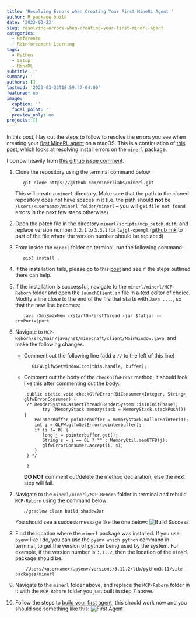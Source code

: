 ```yaml
---
title: 'Resolving Errors when Creating Your First MineRL Agent '
author: R package build
date: '2023-03-23'
slug: resolving-errors-when-creating-your-first-minerl-agent
categories:
  - Reference
  - Reinforcement Learning
tags:
  - Python
  - Setup
  - MineRL
subtitle: ''
summary: ''
authors: []
lastmod: '2023-03-23T18:59:47-04:00'
featured: no
image:
  caption: ''
  focal_point: ''
  preview_only: no
projects: []
---
```


In this post, I lay out the steps to follow to resolve the errors you see when creating your [first MineRL agent](https://minerl.readthedocs.io/en/latest/tutorials/first_agent.html) on a macOS. This is a continuation of [this post](https://jmodeler.github.io/post/resolving-install-errors-with-minerl/), which looks at resolving install errors on the `minerl` package. 

I borrow heavily from [this github issue comment](https://github.com/minerllabs/minerl/issues/659#issuecomment-1306635414). 

1. Clone the repository using the terminal command below
   ```
      git clone https://github.com/minerllabs/minerl.git
   ```
   This will create a `minerl` directory. Make sure that the path to the cloned repository does not have spaces in it (i.e. the path should **not** be `/Users/<username>/minerl folder/minerl` -- you will get `file not found` errors in the next few steps otherwise)

2. Open the patch file in the directory `minerl/scripts/mcp_patch.diff`, and replace version number `3.2.1` to `3.3.1` for `lwjgl-opengl` ([github link](https://github.com/minerllabs/minerl/blob/03510486957633676d269bf83115a84499ef7f47/scripts/mcp_patch.diff#L314) to part of the file where the version number should be replaced)

3. From inside the `minerl` folder on terminal, run the following command:
   ```
      pip3 install .
   ```

4. If the installation fails, please go to this [post](https://jmodeler.github.io/post/resolving-install-errors-with-minerl/) and see if the steps outlined there can help.

5. If the installation is successful, navigate to the `minerl/minerl/MCP-Reborn` folder and open the `launchClient.sh` file in a text editor of choice. Modify a line close to the end of the file that starts with `Java ....`, so that the new line becomes:
   ```
      java -Xmx$maxMem -XstartOnFirstThread -jar $fatjar --envPort=$port
   ```

6. Navigate to `MCP-Reborn/src/main/java/net/minecraft/client/MainWindow.java`, and make the following changes:

   - Comment out the following line (add a `//` to the left of this line)
     ```
        GLFW.glfwSetWindowIcon(this.handle, buffer);
     ```
   - Comment out the body of the `checkGlfwError` method, it should look like this after commenting out the body:
     ```
      public static void checkGlfwError(BiConsumer<Integer, String> glfwErrorConsumer) {
      /* RenderSystem.assertThread(RenderSystem::isInInitPhase);
            try (MemoryStack memorystack = MemoryStack.stackPush()) {
         PointerBuffer pointerbuffer = memorystack.mallocPointer(1);
         int i = GLFW.glfwGetError(pointerbuffer);
         if (i != 0) {
            long j = pointerbuffer.get();
            String s = j == 0L ? "" : MemoryUtil.memUTF8(j);
            glfwErrorConsumer.accept(i, s);
         }
      } */
      
      }
     ```
     **DO NOT** comment out/delete the method declaration, else the next step will fail. 

7. Navigate to the `minerl/minerl/MCP-Reborn` folder in terminal and rebuild `MCP-Reborn` using the command below:
   ```
      ./gradlew clean build shadowJar
   ```
   You should see a success message like the one below: 
   ![Build Success](build_success.png)
8. Find the location where the `minerl` package was installed. If you use `pyenv` like I do, you can use the `pyenv which python` command in terminal, to get the version of python being used by the system. For example, if the version number is `3.11.2`, then the location of the `minerl` package should be:
   ```
       /Users/<username>/.pyenv/versions/3.11.2/lib/python3.11/site-packages/minerl
   ```

9. Navigate to the `minerl` folder above, and replace the `MCP-Reborn` folder in it with the `MCP-Reborn` folder you just built in step 7 above.

10. Follow the steps to [build your first agent](https://minerl.readthedocs.io/en/latest/tutorials/first_agent.html), this should work now and you should see something like this:
    ![First Agent](first_agent_run.png)
